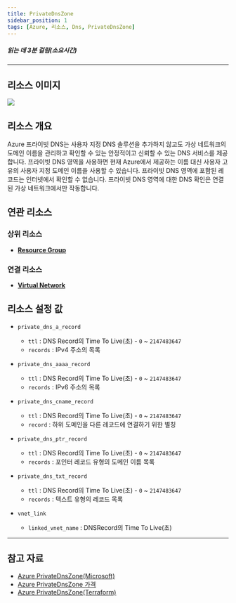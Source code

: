 ```yaml
---
title: PrivateDnsZone
sidebar_position: 1
tags: [Azure, 리소스, Dns, PrivateDnsZone]
---
```





##### 읽는 데 3분 걸림(소요시간)

*****

## 리소스 이미지
<img src={icon} />

## 리소스 개요
Azure 프라이빗 DNS는 사용자 지정 DNS 솔루션을 추가하지 않고도 가상 네트워크의 도메인 이름을 관리하고 확인할 수 있는 안정적이고 신뢰할 수 있는 DNS 서비스를 제공합니다. 
프라이빗 DNS 영역을 사용하면 현재 Azure에서 제공하는 이름 대신 사용자 고유의 사용자 지정 도메인 이름을 사용할 수 있습니다.
프라이빗 DNS 영역에 포함된 레코드는 인터넷에서 확인할 수 없습니다. 프라이빗 DNS 영역에 대한 DNS 확인은 연결된 가상 네트워크에서만 작동합니다.


## 연관 리소스
### 상위 리소스
- [**Resource Group**](https://docs.cstudio.app/docs/resource/azure/Base/ResourceGroup)

### 연결 리소스
- [**Virtual Network**](https://docs.cstudio.app/docs/resource/azure/Network/VirtualNetwork)


## 리소스 설정 값
- ```private_dns_a_record```
  + ```ttl``` : DNS Record의 Time To Live(초) - ```0``` ~ ```2147483647```
  + ```records``` : IPv4 주소의 목록


- ```private_dns_aaaa_record```
  + ```ttl``` : DNS Record의 Time To Live(초) - ```0``` ~ ```2147483647```
  + ```records``` : IPv6 주소의 목록


- ```private_dns_cname_record```
  + ```ttl``` : DNS Record의 Time To Live(초) - ```0``` ~ ```2147483647```
  + ```record``` : 하위 도메인을 다른 레코드에 연결하기 위한 별칭


- ```private_dns_ptr_record```
  + ```ttl``` : DNS Record의 Time To Live(초) - ```0``` ~ ```2147483647```
  + ```records``` : 포인터 레코드 유형의 도메인 이름 목록


- ```private_dns_txt_record```
  + ```ttl``` : DNS Record의 Time To Live(초) - ```0``` ~ ```2147483647```
  + ```records``` : 텍스트 유형의 레코드 목록


- ```vnet_link```
  + ```linked_vnet_name``` : DNSRecord의 Time To Live(초)



*****
## 참고 자료
- [Azure PrivateDnsZone(Microsoft)](https://learn.microsoft.com/ko-kr/azure/dns/private-dns-overview)
- [Azure PrivateDnsZone 가격](https://azure.microsoft.com/en-us/pricing/details/dns/) 
- [Azure PrivateDnsZone(Terraform)](https://registry.terraform.io/providers/hashicorp/azurerm/latest/docs/resources/private_dns_zone)
